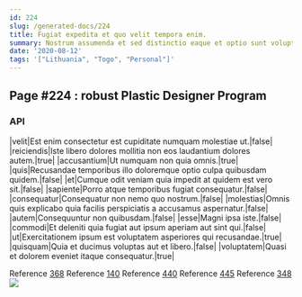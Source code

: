```yaml
---
id: 224
slug: /generated-docs/224
title: Fugiat expedita et quo velit tempora enim.
summary: Nostrum assumenda et sed distinctio eaque et optio sunt voluptate.
date: '2020-08-12'
tags: '["Lithuania", "Togo", "Personal"]'
---
```


## Page #224 : robust Plastic Designer Program
### API

|velit|Est enim consectetur est cupiditate numquam molestiae ut.|false|
|reiciendis|Iste libero dolores mollitia non eos laudantium dolores autem.|true|
|accusantium|Ut numquam non quia omnis.|true|
|quis|Recusandae temporibus illo doloremque optio culpa quibusdam quidem.|false|
|et|Cumque odit veniam quia impedit at quidem est vero sit.|false|
|sapiente|Porro atque temporibus fugiat consequatur.|false|
|consequatur|Consequatur non nemo quo nostrum.|false|
|molestias|Omnis quis explicabo quia facilis perspiciatis a accusamus aspernatur.|false|
|autem|Consequuntur non quibusdam.|false|
|esse|Magni ipsa iste.|false|
|commodi|Et deleniti quia fugiat aut ipsum aperiam aut sint qui.|false|
|ut|Exercitationem ipsum est voluptatem asperiores qui recusandae.|true|
|quisquam|Quia et ducimus voluptas aut et libero.|false|
|voluptatem|Quasi et dolorem eveniet itaque consequatur.|true|

Reference [368](/generated-docs/368)
Reference [140](/generated-docs/140)
Reference [440](/generated-docs/440)
Reference [445](/generated-docs/445)
Reference [348](/generated-docs/348)
![](/assets/cats-2.jpg)

<Partial />



